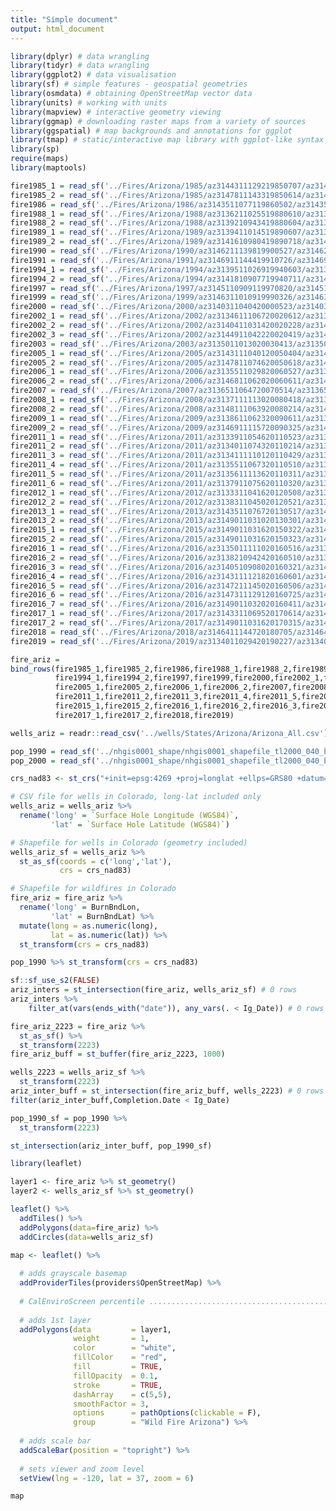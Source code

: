 ```yaml
---
title: "Simple document"
output: html_document
---
```


```r
library(dplyr) # data wrangling
library(tidyr) # data wrangling
library(ggplot2) # data visualisation
library(sf) # simple features - geospatial geometries
library(osmdata) # obtaining OpenStreetMap vector data
library(units) # working with units
library(mapview) # interactive geometry viewing
library(ggmap) # downloading raster maps from a variety of sources
library(ggspatial) # map backgrounds and annotations for ggplot
library(tmap) # static/interactive map library with ggplot-like syntax
library(sp)
require(maps)
library(maptools)
```

```r
fire1985_1 = read_sf('../Fires/Arizona/1985/az3144311129219850707/az3144311129219850707_19850614_19850716_burn_bndy.shp')
fire1985_2 = read_sf('../Fires/Arizona/1985/az3147811143319850614/az3147811143319850614_19840611_19850614_burn_bndy.shp')
fire1986 = read_sf('../Fires/Arizona/1986/az3143511077119860502/az3143511077119860502_19850614_19860610_burn_bndy.shp')
fire1988_1 = read_sf('../Fires/Arizona/1988/az3136211025519880610/az3136211025519880610_19840620_19880709_burn_bndy.shp')
fire1988_2 = read_sf('../Fires/Arizona/1988/az3139210943419880604/az3139210943419880604_19870410_19880615_burn_bndy.shp')
fire1989_1 = read_sf('../Fires/Arizona/1989/az3139411014519890607/az3139411014519890607_19880615_19890618_burn_bndy.shp')
fire1989_2 = read_sf('../Fires/Arizona/1989/az3141610980419890718/az3141610980419890718_19890704_19890720_burn_bndy.shp')
fire1990 = read_sf('../Fires/Arizona/1990/az3146211139819900527/az3146211139819900527_19880622_19900612_burn_bndy.shp')
fire1991 = read_sf('../Fires/Arizona/1991/az3146911144419910726/az3146911144419910726_19880622_19910818_burn_bndy.shp')
fire1994_1 = read_sf('../Fires/Arizona/1994/az3139511026919940603/az3139511026919940603_19930731_19950705_burn_bndy.shp')
fire1994_2 = read_sf('../Fires/Arizona/1994/az3141810907719940711/az3141810907719940711_19930708_19940711_burn_bndy.shp')
fire1997 = read_sf('../Fires/Arizona/1997/az3145110909119970820/az3145110909119970820_19960817_19970820_burn_bndy.shp')
fire1999 = read_sf('../Fires/Arizona/1999/az3146311010919990326/az3146311010919990326_19980627_19990614_burn_bndy.shp')
fire2000 = read_sf('../Fires/Arizona/2000/az3140311040420000523/az3140311040420000523_19990614_20000523_burn_bndy.shp')
fire2002_1 = read_sf('../Fires/Arizona/2002/az3134611106720020612/az3134611106720020612_20000615_20020707_burn_bndy.shp')
fire2002_2 = read_sf('../Fires/Arizona/2002/az3140411031420020228/az3140411031420020228_20000523_20020521_burn_bndy.shp')
fire2002_3 = read_sf('../Fires/Arizona/2002/az3144911042220020419/az3144911042220020419_20000523_20020521_burn_bndy.shp')
fire2003 = read_sf('../Fires/Arizona/2003/az3135011013020030413/az3135011013020030413_20020521_20030625_burn_bndy.shp')
fire2005_1 = read_sf('../Fires/Arizona/2005/az3143111040120050404/az3143111040120050404_20040424_20050427_burn_bndy.shp')
fire2005_2 = read_sf('../Fires/Arizona/2005/az3147811074620050618/az3147811074620050618_20020925_20050925_burn_bndy.shp')
fire2006_1 = read_sf('../Fires/Arizona/2006/az3135511029820060527/az3135511029820060527_20050614_20060617_burn_bndy.shp')
fire2006_2 = read_sf('../Fires/Arizona/2006/az3146811062020060611/az3146811062020060611_20050614_20060617_burn_bndy.shp')
fire2007 = read_sf('../Fires/Arizona/2007/az3136511064720070514/az3136511064720070514_20060601_20070620_burn_bndy.shp')
fire2008_1 = read_sf('../Fires/Arizona/2008/az3137111113020080418/az3137111113020080418_20070424_20080512_burn_bndy.shp')
fire2008_2 = read_sf('../Fires/Arizona/2008/az3148111063920080214/az3148111063920080214_20070424_20080410_burn_bndy.shp')
fire2009_1 = read_sf('../Fires/Arizona/2009/az3138611062320090611/az3138611062320090611_20080606_20090616_burn_bndy.shp')
fire2009_2 = read_sf('../Fires/Arizona/2009/az3146911115720090325/az3146911115720090325_20090312_20090413_burn_bndy.shp')
fire2011_1 = read_sf('../Fires/Arizona/2011/az3133911054620110523/az3133911054620110523_20100612_20110530_burn_bndy.shp')
fire2011_2 = read_sf('../Fires/Arizona/2011/az3134011074320110214/az3134011074320110214_20090312_20110318_burn_bndy.shp')
fire2011_3 = read_sf('../Fires/Arizona/2011/az3134111110120110429/az3134111110120110429_20100331_20110521_burn_bndy.shp')
fire2011_4 = read_sf('../Fires/Arizona/2011/az3135511067320110510/az3135511067320110510_20100612_20110514_burn_bndy.shp')
fire2011_5 = read_sf('../Fires/Arizona/2011/az3135611113620110311/az3135611113620110311_20090312_20110318_burn_bndy.shp')
fire2011_6 = read_sf('../Fires/Arizona/2011/az3137911075620110320/az3137911075620110320_20100315_20110403_burn_bndy.shp')
fire2012_1 = read_sf('../Fires/Arizona/2012/az3133311041620120508/az3133311041620120508_20110615_20120524_burn_bndy.shp')
fire2012_2 = read_sf('../Fires/Arizona/2012/az3138311045020120521/az3138311045020120521_20110615_20120524_burn_bndy.shp')
fire2013_1 = read_sf('../Fires/Arizona/2013/az3143511076720130517/az3143511076720130517_20110606_20130611_burn_bndy.shp')
fire2013_2 = read_sf('../Fires/Arizona/2013/az3149011031020130301/az3149011031020130301_20110412_20130417_burn_bndy.shp')
fire2015_1 = read_sf('../Fires/Arizona/2015/az3149011031620150322/az3149011031620150322_20150306_20150322_burn_bndy.shp')
fire2015_2 = read_sf('../Fires/Arizona/2015/az3149011031620150323/az3149011031620150323_20150322_20150407_burn_bndy.shp')
fire2016_1 = read_sf('../Fires/Arizona/2016/az3135011111020160516/az3135011111020160516_20160502_20160603_burn_bndy.shp')
fire2016_2 = read_sf('../Fires/Arizona/2016/az3138210942420160510/az3138210942420160510_20160425_20160527_burn_bndy.shp')
fire2016_3 = read_sf('../Fires/Arizona/2016/az3140510908020160321/az3140510908020160321_20160317_20160402_burn_bndy.shp')
fire2016_4 = read_sf('../Fires/Arizona/2016/az3143111121820160601/az3143111121820160601_20150601_20160619_burn_bndy.shp')
fire2016_5 = read_sf('../Fires/Arizona/2016/az3147211145020160506/az3147211145020160506_20160502_20160603_burn_bndy.shp')
fire2016_6 = read_sf('../Fires/Arizona/2016/az3147311129120160725/az3147311129120160725_20160705_20160806_burn_bndy.shp')
fire2016_7 = read_sf('../Fires/Arizona/2016/az3149011032020160411/az3149011032020160411_20150509_20160425_burn_bndy.shp')
fire2017_1 = read_sf('../Fires/Arizona/2017/az3143311069520170614/az3143311069520170614_20150626_20170701_burn_bndy.shp')
fire2017_2 = read_sf('../Fires/Arizona/2017/az3149011031620170315/az3149011031620170315_20160425_20170412_burn_bndy.shp')
fire2018 = read_sf('../Fires/Arizona/2018/az3146411144720180705/az3146411144720180705_20180624_20180709_burn_bndy.shp')
fire2019 = read_sf('../Fires/Arizona/2019/az3134011029420190227/az3134011029420190227_20190301_20190317_burn_bndy.shp')

fire_ariz = 
bind_rows(fire1985_1,fire1985_2,fire1986,fire1988_1,fire1988_2,fire1989_1,fire1989_2,fire1990,fire1991,
          fire1994_1,fire1994_2,fire1997,fire1999,fire2000,fire2002_1,fire2002_2,fire2002_3,fire2003,
          fire2005_1,fire2005_2,fire2006_1,fire2006_2,fire2007,fire2008_1,fire2008_2,fire2009_1,fire2009_2,
          fire2011_1,fire2011_2,fire2011_3,fire2011_4,fire2011_5,fire2011_6,fire2012_1,fire2012_2,fire2013_1,fire2013_2,
          fire2015_1,fire2015_2,fire2016_1,fire2016_2,fire2016_3,fire2016_4,fire2016_5,fire2016_6,fire2016_7,
          fire2017_1,fire2017_2,fire2018,fire2019)

wells_ariz = readr::read_csv('../wells/States/Arizona/Arizona_All.csv')

pop_1990 = read_sf('../nhgis0001_shape/nhgis0001_shapefile_tl2000_040_block_1990/AZ_block_1990.shp')
pop_2000 = read_sf('../nhgis0001_shape/nhgis0001_shapefile_tl2000_040_block_2000/AZ_block_2000.shp')

```

```r
crs_nad83 <- st_crs("+init=epsg:4269 +proj=longlat +ellps=GRS80 +datum=NAD83 +no_defs +towgs84=0,0,0") 

# CSV file for wells in Colorado, long-lat included only 
wells_ariz = wells_ariz %>% 
  rename('long' = `Surface Hole Longitude (WGS84)`,
         'lat' = `Surface Hole Latitude (WGS84)`)

# Shapefile for wells in Colorado (geometry included)
wells_ariz_sf = wells_ariz %>% 
  st_as_sf(coords = c('long','lat'),
           crs = crs_nad83)

# Shapefile for wildfires in Colorado
fire_ariz = fire_ariz %>% 
  rename('long' = BurnBndLon,
         'lat' = BurnBndLat) %>% 
  mutate(long = as.numeric(long),
         lat = as.numeric(lat)) %>% 
  st_transform(crs = crs_nad83)

pop_1990 %>% st_transform(crs = crs_nad83)
```

```r
sf::sf_use_s2(FALSE)
ariz_inters = st_intersection(fire_ariz, wells_ariz_sf) # 0 rows
ariz_inters %>% 
    filter_at(vars(ends_with("date")), any_vars(. < Ig_Date)) # 0 rows

fire_ariz_2223 = fire_ariz %>% 
  st_as_sf() %>% 
  st_transform(2223)
fire_ariz_buff = st_buffer(fire_ariz_2223, 1000)

wells_2223 = wells_ariz_sf %>% 
  st_transform(2223)
ariz_inter_buff = st_intersection(fire_ariz_buff, wells_2223) # 0 rows
filter(ariz_inter_buff,Completion.Date < Ig_Date)

pop_1990_sf = pop_1990 %>% 
  st_transform(2223)

st_intersection(ariz_inter_buff, pop_1990_sf)

```

```r
library(leaflet)

layer1 <- fire_ariz %>% st_geometry()
layer2 <- wells_ariz_sf %>% st_geometry()

leaflet() %>% 
  addTiles() %>% 
  addPolygons(data=fire_ariz) %>% 
  addCircles(data=wells_ariz_sf)

map <- leaflet() %>%
  
  # adds grayscale basemap
  addProviderTiles(providers$OpenStreetMap) %>%
  
  # CalEnviroScreen percentile .............................................
  
  # adds 1st layer
  addPolygons(data         = layer1,
              weight       = 1, 
              color        = "white",
              fillColor    = "red",
              fill         = TRUE, 
              fillOpacity  = 0.1, 
              stroke       = TRUE,
              dashArray    = c(5,5), 
              smoothFactor = 3,
              options      = pathOptions(clickable = F),
              group        = "Wild Fire Arizona") %>%
  
  # adds scale bar  
  addScaleBar(position = "topright") %>%
  
  # sets viewer and zoom level
  setView(lng = -120, lat = 37, zoom = 6)

map
```

